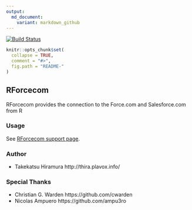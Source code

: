 ```yaml
---
output:
  md_document:
    variant: markdown_github
---
```


<!-- README.md is generated from README.Rmd. Please edit that file -->

[![Build Status](https://travis-ci.org/hiratake55/RForcecom.svg?branch=master)](https://travis-ci.org/hiratake55/RForcecom) 

```r
knitr::opts_chunk$set(
  collapse = TRUE,
  comment = "#>",
  fig.path = "README-"
)
```

RForcecom
-------------------

RForcecom provides the connection to the Force.com and Salesforce.com from R

### Usage
See [RForcecom support page](http://rforcecom.plavox.info/).

### Author
 + Takekatsu Hiramura http://thira.plavox.info/

### Special Thanks
 + Christian G. Warden https://github.com/cwarden
 + Nicolas Ampuero https://github.com/ampu3ro
